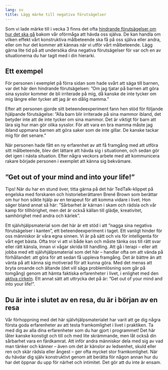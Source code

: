 ```yaml
---
lang: sv
title: Lägg märke till negativa förutsägelser
---
```


Som vi lade märke till i vecka 3 finns det ofta [hindrande
förutsägelser om hur det ska
gå](https://www.iterapi.se/sites/respekt/program/3-utmana-negativa-f-ruts-gelser-med-beteendeexperiment)
bakom vår oförmåga att hävda oss själva. De kan handla om vilken effekt
vårt konstruktiva målbeteende ska få på oss själva eller andra, eller om
hur det kommer att kännas när vi utför vårt målbeteende. Lägg gärna lite
tid på att undersöka dina negativa förutsägelser för var och en av
situationerna du har tagit med i din hierarki.

## Ett exempel

För personen i exemplet på förra sidan som hade svårt att säga till
barnen, var det här den hindrande förutsägelsen: ”Om jag tjatar på
barnen att göra sina sysslor kommer de bli irriterade på mig, då kanske
de inte tycker om mig längre eller tycker att jag är en dålig mamma.”

Efter att personen gjorde sitt beteendeexperiment fann hen stöd för
följande hjälpande förutsägelse: ”Alla barn blir irriterade på sina
mammor ibland, det betyder inte att de inte tycker om sina mammor. Det
är viktigt för barn att lära sig hur man gör olika sysslor. För att vara
en bra mamma måste jag ibland uppmana barnen att göra saker som de inte
gillar. De kanske tackar mig för det senare.”

När personen hade fått en ny erfarenhet av att få framgång med att
utföra sitt målbeteende, blev det lättare att hävda sig i situationen,
och sedan gör det igen i nästa situation. Efter några veckors arbete med
att kommunicera rakare började personen i exemplet att känna sig
bekvämare.

## ”Get out of your mind and into your life!”

[[Tips!]{.rlabel} När du har en stund över, titta gärna på det här
TedTalk-klippet på engelska med forskaren och historieberättaren Brené
Brown som berättar om hur hon sökte hjälp av en terapeut för att komma
vidare i livet. Hon säger bland annat så här: ”Sårbarhet är kärnan i
skam och rädsla och vår kamp för tillhörighet, men det är också källan
till glädje, kreativitet, samhörighet med andra och kärlek”.
]{.rtip}

Ett självhjälpsmaterial som det här är ett stöd i att ”nagga sina negativa förutsägelser i kanten”, ett
beteendeexperiment i taget. Ett vanligt hinder för oss människor är våra
egna sinnen. Vi är på sätt och vis för intelligenta för vårt eget bästa.
Ofta tror vi att vi både kan och måste tänka oss till rätt svar eller
rätt känsla, innan vi vågar skrida till handling. Att gå i terapi --
eller att jobba med ett självhjälpsmaterial som det här -- handlar ofta om att vända på
förhållandet: att göra för att sedan få uppleva framgång. Det är bättre
än att vänta på att känna sig motiverad för att kunna göra. Med det
menas att bryta oroande och ältande (det vill säga problemlösning som
går på tomgång) genom att hämta faktiska erfarenheter i livet, i
enlighet med den [aktiva
cirkeln](https://www.iterapi.se/sites/respekt/program/3-utmana-negativa-f-ruts-gelser-med-beteendeexperiment/15-argument-f-r-att-byta-undvikande-mot-aktivt-deltagande).
Ett annat sätt att uttrycka det på är: ”Get out of your mind and into
your life!”. 

## Du är inte i slutet av en resa, du är i början av en resa

Vår förhoppning med det här självhjälpsmaterialet har varit att ge dig
några första goda erfarenheter av att testa framkomlighet i livet i
praktiken. Ta med dig av alla dina erfarenheter som du har gjort i
programmet! Det här låter kanske konstigt och till och med lite
skrämmande, men låt också din sårbarhet vara en färdkamrat. Att inför
andra människor dela med sig av vad man tänker och känner -- även om det
är känslor av ledsenhet, skuld eller ren och skär rädsla eller ångest --
ger ofta mycket stor framkomlighet. När du hävdar dig själv konstruktivt
genom att berätta för någon annan hur du har det öppnar du upp för
närhet och intimitet. Det gör att du inte är ensam.

 
